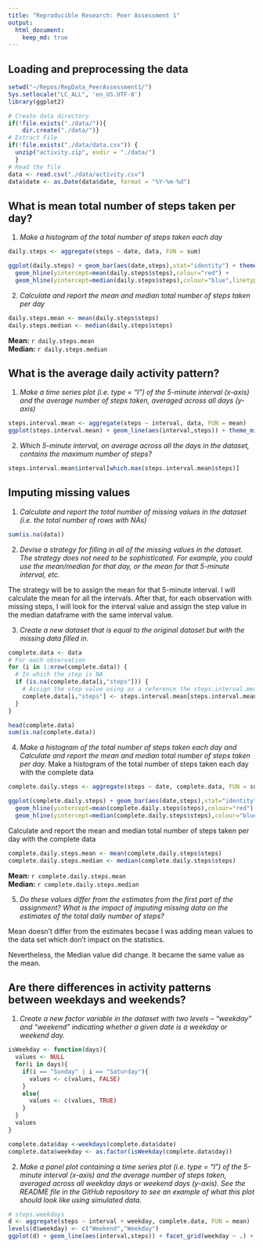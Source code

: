 ```yaml
---
title: "Reproducible Research: Peer Assessment 1"
output: 
  html_document:
    keep_md: true
---
```



## Loading and preprocessing the data
```r
setwd("~/Repos/RepData_PeerAssessment1/")
Sys.setlocale("LC_ALL", 'en_US.UTF-8')
library(ggplot2)
```
```r
# Create data directory
if(!file.exists("./data/")){
    dir.create("./data/")}
# Extract File
if(!file.exists("./data/data.csv")) {
  unzip("activity.zip", exdir = "./data/") 
  }
# Read the file
data <- read.csv("./data/activity.csv")
data$date <- as.Date(data$date, format = "%Y-%m-%d")
```

## What is mean total number of steps taken per day?

1. *Make a histogram of the total number of steps taken each day*
```r
daily.steps <- aggregate(steps ~ date, data, FUN = sum)

ggplot(daily.steps) + geom_bar(aes(date,steps),stat="identity") + theme_minimal() + 
  geom_hline(yintercept=mean(daily.steps$steps),colour="red") + 
  geom_hline(yintercept=median(daily.steps$steps),colour="blue",linetype = "dashed")  
```

2. *Calculate and report the mean and median total number of steps taken per day*
```r
daily.steps.mean <- mean(daily.steps$steps)
daily.steps.median <- median(daily.steps$steps)
```
**Mean:** `r daily.steps.mean`  
**Median:** `r daily.steps.median`


## What is the average daily activity pattern?
1. *Make a time series plot (i.e. type = "l") of the 5-minute interval (x-axis) and the average number of steps taken, averaged across all days (y-axis)*
```r
steps.interval.mean <- aggregate(steps ~ interval, data, FUN = mean)
ggplot(steps.interval.mean) + geom_line(aes(interval,steps)) + theme_minimal()
```

2. *Which 5-minute interval, on average across all the days in the dataset, contains the maximum number of steps?*
```r
steps.interval.mean$interval[which.max(steps.interval.mean$steps)]
```

## Imputing missing values

1. *Calculate and report the total number of missing values in the dataset (i.e. the total number of rows with NAs)*
```r
sum(is.na(data))
```

2. *Devise a strategy for filling in all of the missing values in the dataset. The strategy does not need to be sophisticated. For example, you could use the mean/median for that day, or the mean for that 5-minute interval, etc.*

The strategy will be to assign the mean for that 5-minute interval. I will calculate the mean for all the intervals. After that, for each observation with missing steps, I will look for the interval value and assign
the step value in the median dataframe with the same interval value.

3. *Create a new dataset that is equal to the original dataset but with the missing data filled in.*
```r
complete.data <- data
# For each observation
for (i in 1:nrow(complete.data)) {
  # In which the step is NA
  if (is.na(complete.data[i,"steps"])) {
    # Assign the step value using as a reference the steps.interval.mean data frame
    complete.data[i,"steps"] <- steps.interval.mean[steps.interval.mean$interval == complete.data[i,"interval"], "steps"] 
  }
}

head(complete.data)
sum(is.na(complete.data))

```

4. *Make a histogram of the total number of steps taken each day and Calculate and report the mean and median total number of steps taken per day.*
Make a histogram of the total number of steps taken each day with the complete data
```r
complete.daily.steps <- aggregate(steps ~ date, complete.data, FUN = sum)

ggplot(complete.daily.steps) + geom_bar(aes(date,steps),stat="identity") + theme_minimal() + 
  geom_hline(yintercept=mean(complete.daily.steps$steps),colour="red") + 
  geom_hline(yintercept=median(complete.daily.steps$steps),colour="blue",linetype = "dashed")  
```

Calculate and report the mean and median total number of steps taken per day with the complete data
```r
complete.daily.steps.mean <- mean(complete.daily.steps$steps)
complete.daily.steps.median <- median(complete.daily.steps$steps)
```
**Mean:** `r complete.daily.steps.mean`  
**Median:** `r complete.daily.steps.median`

5. *Do these values differ from the estimates from the first part of the assignment? What is the impact of imputing missing data on the estimates of the total daily number of steps?*

Mean doesn't differ from the estimates becase I was adding mean values to the data set which don't impact on the statistics.  

Nevertheless, the Median value did change. It became the same value as the mean.

## Are there differences in activity patterns between weekdays and weekends?
1. *Create a new factor variable in the dataset with two levels – “weekday” and “weekend” indicating whether a given date is a weekday or weekend day.*
```r
isWeekday <- function(days){
  values <- NULL
  for(i in days){
    if(i == "Sunday" | i == "Saturday"){
      values <- c(values, FALSE)
    }      
    else{
      values <- c(values, TRUE)
    }      
  }
  values
}

complete.data$day <-weekdays(complete.data$date)
complete.data$weekday <- as.factor(isWeekday(complete.data$day))
```

2. *Make a panel plot containing a time series plot (i.e. type = "l") of the 5-minute interval (x-axis) and the average number of steps taken, averaged across all weekday days or weekend days (y-axis). See the README file in the GitHub repository to see an example of what this plot should look like using simulated data.*
```r
# steps.weekdays
d <- aggregate(steps ~ interval + weekday, complete.data, FUN = mean)
levels(d$weekday) <- c("Weekend","Weekday")
ggplot(d) + geom_line(aes(interval,steps)) + facet_grid(weekday ~ .) + theme_minimal()
```
